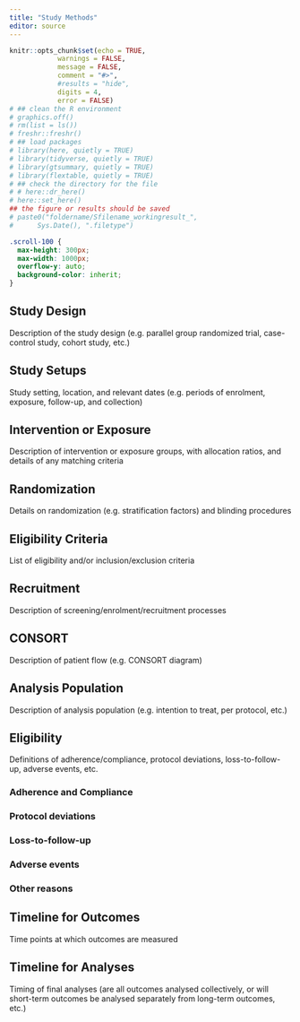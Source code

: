 ```yaml
---
title: "Study Methods"
editor: source
---
```


```r
knitr::opts_chunk$set(echo = TRUE,
            warnings = FALSE,
            message = FALSE,
            comment = "#>",
            #results = "hide",
            digits = 4,
            error = FALSE)
# ## clean the R environment
# graphics.off()
# rm(list = ls())
# freshr::freshr()
# ## load packages
# library(here, quietly = TRUE)
# library(tidyverse, quietly = TRUE)
# library(gtsummary, quietly = TRUE)
# library(flextable, quietly = TRUE)
# ## check the directory for the file
# # here::dr_here()
# here::set_here()
## the figure or results should be saved 
# paste0("foldername/Sfilename_workingresult_", 
#      Sys.Date(), ".filetype")
```

```css
.scroll-100 {
  max-height: 300px;
  max-width: 1000px;
  overflow-y: auto;
  background-color: inherit;
}
```


## Study Design {#sec-study_design}

Description of the study design (e.g. parallel group randomized trial, case-control study, cohort
study, etc.)

## Study Setups {#sec-study_setup}
Study setting, location, and relevant dates (e.g. periods of enrolment, exposure, follow-up, and
collection)

## Intervention or Exposure {#sec-intervention_exposure}
Description of intervention or exposure groups, with allocation ratios, and details of any matching criteria

## Randomization {#sec-randomization}
Details on randomization (e.g. stratification factors) and blinding procedures

## Eligibility Criteria {#sec-eligibility_criteria}
List of eligibility and/or inclusion/exclusion criteria

## Recruitment {#sec-recruitment}
Description of screening/enrolment/recruitment processes

## CONSORT {#sec-consort}
Description of patient flow (e.g. CONSORT diagram)

## Analysis Population {#sec-population}
Description of analysis population (e.g. intention to treat, per protocol, etc.)

## Eligibility {#sec-eligibility}

Definitions of adherence/compliance, protocol deviations, loss-to-follow-up, adverse events, etc.

### Adherence and Compliance {#sec-compliance}

### Protocol deviations {#sec-protocol_deviations}
 
### Loss-to-follow-up {#sec-loss_to_follow_up}

### Adverse events {#sec-adverse_events}

### Other reasons {#sec-other_reasons}


## Timeline for Outcomes {#sec-t_outcomes}
Time points at which outcomes are measured

## Timeline for Analyses {#sec-t_analyses}

Timing of final analyses (are all outcomes analysed collectively, or will short-term outcomes be
analysed separately from long-term outcomes, etc.)









